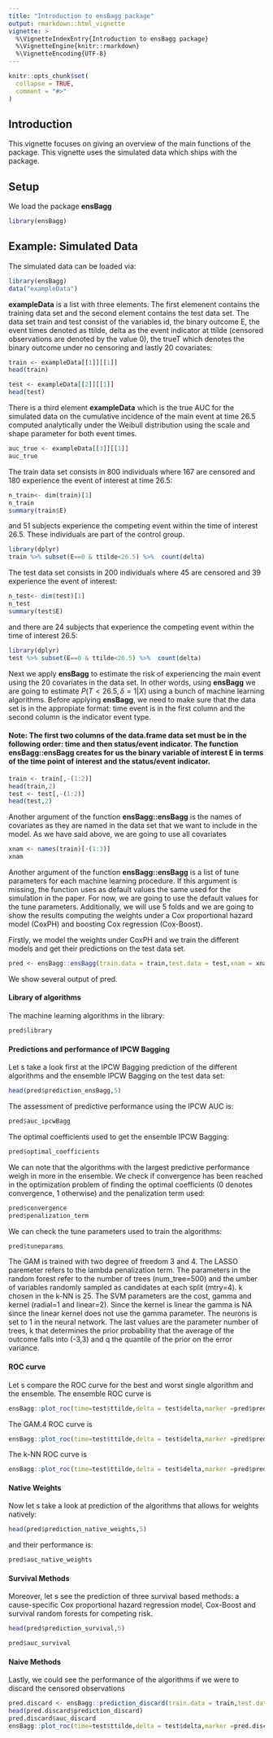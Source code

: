 ```yaml
---
title: "Introduction to ensBagg package"
output: rmarkdown::html_vignette
vignette: >
  %\VignetteIndexEntry{Introduction to ensBagg package}
  %\VignetteEngine{knitr::rmarkdown}
  %\VignetteEncoding{UTF-8}
---
```


```r
knitr::opts_chunk$set(
  collapse = TRUE,
  comment = "#>"
)
```



## Introduction

This vignette focuses on giving an overview of the main functions of the package. This vignette uses the simulated data which ships with the package.  


## Setup

We load the package __ensBagg__ 

```r
library(ensBagg)
```

## Example: Simulated Data

The simulated data can be loaded via:

```r
library(ensBagg)
data("exampleData")
```

__exampleData__ is a list with three elements. The first elemenent contains the training data set and the second element contains the test data set. The data set train and test consist of the variables id, the binary outcome E, the event times denoted as ttilde, delta as the event indicator at ttilde (censored
observations are denoted by the value 0), the trueT which denotes the binary outcome under no censoring and lastly 20 covariates:

```r
train <- exampleData[[1]][[1]]
head(train)
```

```r
test <- exampleData[[2]][[1]]
head(test)
```

There is a third element __exampleData__ which is the true AUC for the simulated data  on the cumulative incidence of the
main event at time 26.5 computed analytically under the Weibull distribution using the scale and shape parameter for both event times.

```r
auc_true <- exampleData[[3]][[1]]
auc_true
```

The train data set consists in 800 individuals where 167 are censored and 180 experience the event of interest at time 26.5:
```r
n_train<- dim(train)[1]
n_train
summary(train$E)
```
and 51 subjects experience the competing event within the time of interest 26.5. These individuals are part of the control group.
````r
library(dplyr)
train %>% subset(E==0 & ttilde<26.5) %>%  count(delta)
````


The test data set consists in 200 individuals where 45 are censored and 39 experience the event of interest: 
```r
n_test<- dim(test)[1]
n_test
summary(test$E)
```

and there are 24 subjects that experience the competing event  within the time of interest 26.5:
````r
library(dplyr)
test %>% subset(E==0 & ttilde<26.5) %>%  count(delta)
````

Next we apply __ensBagg__ to estimate the risk of experiencing the main event using the 20 covariates in the data set. In other words, using __ensBagg__ we are going to estimate $P(T<26.5,\delta=1|X)$ using a bunch of machine learning algorithms.
Before applying __ensBagg__, we need to make sure that the data set is in the appropiate format: time event is in the first column and the second column is the indicator event type. 

#### Note: The first two columns of the data.frame data set must be in the following order: time and then status/event indicator. The function __ensBagg::ensBagg__ creates for us the binary variable of interest E in terms of the time point of interest and the status/event indicator.

````r
train <- train[,-(1:2)]
head(train,2)
test <- test[,-(1:2)]
head(test,2)
````
Another argument of the function __ensBagg::ensBagg__ is the names of covariates as they are named in the data set that we want to include in the model. As we have said above, we are going to use all covariates 

````r
xnam <- names(train)[-(1:3)]
xnam
````

Another argument of the function __ensBagg::ensBagg__ is a list of tune parameters for each machine learning procedure. If this argument is missing, the function uses as default values the same used for the simulation in the paper. For now, we are going to use the default values for the tune parameters.
Additionally, we will use 5 folds and we are going to show the results computing the weights under a Cox proportional hazard model (CoxPH) and boosting
Cox regression (Cox-Boost).

Firstly, we model the weights under CoxPH and we train the different models and get their predictions on the test data set.

````r
pred <- ensBagg::ensBagg(train.data = train,test.data = test,xnam = xnam,tao = 26.5,weighting = "CoxPH",folds = 5,ens.library = )
````

We show several output of pred.

#### Library of algorithms


The machine learning algorithms in the library:
````r
pred$library
````


#### Predictions and performance of IPCW Bagging


Let s take a look first at the IPCW Bagging prediction of the different algorithms and the ensemble IPCW Bagging on the test data set:
````r
head(pred$prediction_ensBagg,5)
````

The assessment of predictive performance using the IPCW AUC is:

````r
pred$auc_ipcwBagg
````

The optimal coefficients used to get the ensemble IPCW Bagging:

````r
pred$optimal_coefficients
````
We can note that the algorithms with the largest predictive performance weigh in more in the ensemble. We check if convergence has been reached in the optimization problem of finding the optimal coefficients (0 denotes convergence, 1 otherwise) and the penalization term used:
````r
pred$convergence
pred$penalization_term
````


We can check the tune parameters used to train the algorithms:

````r
pred$tuneparams
````

The GAM is trained with two degree of freedom 3 and 4. The LASSO paremeter refers to the lambda penalization term. The parameters in the random forest refer to the number of trees (num_tree=500) and the umber of variables randomly sampled as candidates at each split (mtry=4). k chosen in the k-NN is 25. The SVM parameters are the cost, gamma and kernel (radial=1 and linear=2). Since the kernel is linear the gamma is NA since the linear kernel does not use the gamma parameter. The neurons is set to 1 in the neural network. The last values are the parameter number of trees, k that determines the prior probability that the average of the outcome falls into (-3,3) and q the quantile of the prior on the error variance.  

#### ROC curve 

Let s compare the ROC curve for the best and worst single algorithm and the ensemble.
The ensemble ROC curve is


````r
ensBagg::plot_roc(time=test$ttilde,delta = test$delta,marker =pred$prediction_ensBagg[,"Ensemble"],wts=pred$wts_test,tao=26.5)
````


The GAM.4 ROC curve is


````r
ensBagg::plot_roc(time=test$ttilde,delta = test$delta,marker =pred$prediction_ensBagg[,"GAM.4"],wts=pred$wts_test,tao=26.5)
````


The k-NN  ROC curve is


````r
ensBagg::plot_roc(time=test$ttilde,delta = test$delta,marker =pred$prediction_ensBagg[,"k-NN"],wts=pred$wts_test,tao=26.5)
````


#### Native Weights 


Now let s take a look at prediction of the algorithms that allows for weights natively:

````r
head(pred$prediction_native_weights,5)
````

and their performance is:

````r
pred$auc_native_weights
````


#### Survival Methods


Moreover, let s see the prediction of three survival based methods: a cause-specific Cox proportional hazard regression
model, Cox-Boost and survival random forests for competing risk.

````r
head(pred$prediction_survival,5)

````
````r
pred$auc_survival
````


#### Naive Methods


Lastly, we could see the performance of the algorithms if we were to discard the censored observations

````r

pred.discard <- ensBagg::prediction_discard(train.data = train,test.data = test,xnam = xnam,tao = 26.5)
head(pred.discard$prediction_discard)
pred.discard$auc_discard
ensBagg::plot_roc(time=test$ttilde,delta = test$delta,marker =pred.discard$prediction_discard[,"GAM.4"],tao=26.5,method = "discard")

````


